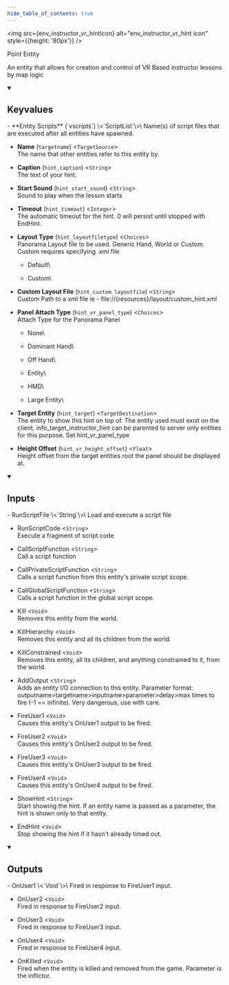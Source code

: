 ```yaml
---
hide_table_of_contents: true
---
```


<!---
!!!!!!
THIS PAGE IS AUTOGENERATED FROM GAME FGD DEFINITIONS!
DO NOT EDIT MANUALLY!
!!!!!!

In order to make edits, you can make an annotation file in /fgd_dump_overrides
-->



<img src={env_instructor_vr_hintIcon} alt="env_instructor_vr_hint icon" style={{height: '80px'}} />

Point Entity

An entity that allows for creation and control of VR Based instructor lessons by map logic

<details open>
<summary><h2>Keyvalues</h2></summary>
- **Entity Scripts** (`vscripts`) \<`ScriptList`\>\
Name(s) of script files that are executed after all entities have spawned.

- **Name** (`targetname`) \<`TargetSource`\>\
The name that other entities refer to this entity by.

- **Caption** (`hint_caption`) \<`String`\>\
The text of your hint.

- **Start Sound** (`hint_start_sound`) \<`String`\>\
Sound to play when the lesson starts

- **Timeout** (`hint_timeout`) \<`Integer`\>\
The automatic timeout for the hint. 0 will persist until stopped with EndHint.

- **Layout Type** (`hint_layoutfiletype`) \<`Choices`\>\
Panorama Layout file to be used.  Generic Hand, World or Custom.  Custom requires specifying .xml file
  - Default\
    
  - Custom\
    


- **Custom Layout File** (`hint_custom_layoutfile`) \<`String`\>\
Custom Path to a xml file ie - file://\{resources\}/layout/custom_hint.xml

- **Panel Attach Type** (`hint_vr_panel_type`) \<`Choices`\>\
Attach Type for the Panorama Panel
  - None\
    
  - Dominant Hand\
    
  - Off Hand\
    
  - Entity\
    
  - HMD\
    
  - Large Entity\
    


- **Target Entity** (`hint_target`) \<`TargetDestination`\>\
The entity to show this hint on top of. The entity used must exist on the client, info_target_instructor_hint can be parented to server only entities for this purpose. Set hint_vr_panel_type

- **Height Offset** (`hint_vr_height_offset`) \<`Float`\>\
Height offset from the target entities root the panel should be displayed at.


 </details>
<details open>
<summary><h2>Inputs</h2></summary>
- RunScriptFile \<`String`\>\
Load and execute a script file

- RunScriptCode \<`String`\>\
Execute a fragment of script code

- CallScriptFunction \<`String`\>\
Call a script function

- CallPrivateScriptFunction \<`String`\>\
Calls a script function from this entity's private script scope.

- CallGlobalScriptFunction \<`String`\>\
Calls a script function in the global script scope.

- Kill \<`Void`\>\
Removes this entity from the world.

- KillHierarchy \<`Void`\>\
Removes this entity and all its children from the world.

- KillConstrained \<`Void`\>\
Removes this entity, all its children, and anything constrained to it, from the world.

- AddOutput \<`String`\>\
Adds an entity I/O connection to this entity. Parameter format: outputname&gt;targetname>inputname&gt;parameter&gt;delay&gt;max times to fire (-1 == infinite). Very dangerous, use with care.

- FireUser1 \<`Void`\>\
Causes this entity's OnUser1 output to be fired.

- FireUser2 \<`Void`\>\
Causes this entity's OnUser2 output to be fired.

- FireUser3 \<`Void`\>\
Causes this entity's OnUser3 output to be fired.

- FireUser4 \<`Void`\>\
Causes this entity's OnUser4 output to be fired.

- ShowHint \<`String`\>\
Start showing the hint. If an entity name is passed as a parameter, the hint is shown only to that entity.

- EndHint \<`Void`\>\
Stop showing the hint if it hasn't already timed out.


 </details>
<details open>
<summary><h2>Outputs</h2></summary>
- OnUser1 \<`Void`\>\
Fired in response to FireUser1 input.

- OnUser2 \<`Void`\>\
Fired in response to FireUser2 input.

- OnUser3 \<`Void`\>\
Fired in response to FireUser3 input.

- OnUser4 \<`Void`\>\
Fired in response to FireUser4 input.

- OnKilled \<`Void`\>\
Fired when the entity is killed and removed from the game. Parameter is the inflictor.


 </details>